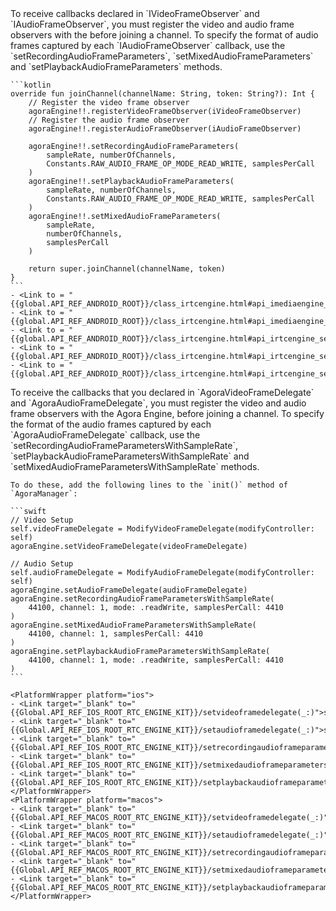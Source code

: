 <PlatformWrapper platform="android">
    To receive callbacks declared in `IVideoFrameObserver` and `IAudioFrameObserver`, you must register the video and audio frame observers with the <Vg k="ENGINE" /> before joining a channel. To specify the format of audio frames captured by each `IAudioFrameObserver` callback, use the `setRecordingAudioFrameParameters`, `setMixedAudioFrameParameters` and `setPlaybackAudioFrameParameters` methods.

    ```kotlin
    override fun joinChannel(channelName: String, token: String?): Int {
        // Register the video frame observer
        agoraEngine!!.registerVideoFrameObserver(iVideoFrameObserver)
        // Register the audio frame observer
        agoraEngine!!.registerAudioFrameObserver(iAudioFrameObserver)

        agoraEngine!!.setRecordingAudioFrameParameters(
            sampleRate, numberOfChannels,
            Constants.RAW_AUDIO_FRAME_OP_MODE_READ_WRITE, samplesPerCall
        )
        agoraEngine!!.setPlaybackAudioFrameParameters(
            sampleRate, numberOfChannels,
            Constants.RAW_AUDIO_FRAME_OP_MODE_READ_WRITE, samplesPerCall
        )
        agoraEngine!!.setMixedAudioFrameParameters(
            sampleRate,
            numberOfChannels,
            samplesPerCall
        )

        return super.joinChannel(channelName, token)
    }
    ```
    - <Link to = "{{global.API_REF_ANDROID_ROOT}}/class_irtcengine.html#api_imediaengine_registeraudioframeobserver">registerAudioFrameObserver</Link>
    - <Link to = "{{global.API_REF_ANDROID_ROOT}}/class_irtcengine.html#api_imediaengine_registervideoframeobserver">registerVideoFrameObserver</Link>
    - <Link to = "{{global.API_REF_ANDROID_ROOT}}/class_irtcengine.html#api_irtcengine_setrecordingaudioframeparameters">setRecordingAudioFrameParameters</Link>
    - <Link to = "{{global.API_REF_ANDROID_ROOT}}/class_irtcengine.html#api_irtcengine_setrecordingaudioframeparameters">setRecordingAudioFrameParameters</Link>
    - <Link to = "{{global.API_REF_ANDROID_ROOT}}/class_irtcengine.html#api_irtcengine_setplaybackaudioframeparameters">setPlaybackAudioFrameParameters</Link>
</PlatformWrapper>
<PlatformWrapper platform={["ios","macos"]}>
    To receive the callbacks that you declared in `AgoraVideoFrameDelegate` and `AgoraAudioFrameDelegate`, you must register the video and audio frame observers with the Agora Engine, before joining a channel. To specify the format of the audio frames captured by each `AgoraAudioFrameDelegate` callback, use the `setRecordingAudioFrameParametersWithSampleRate`, `setPlaybackAudioFrameParametersWithSampleRate` and `setMixedAudioFrameParametersWithSampleRate` methods.

    To do these, add the following lines to the `init()` method of `AgoraManager`:

    ```swift
    // Video Setup
    self.videoFrameDelegate = ModifyVideoFrameDelegate(modifyController: self)
    agoraEngine.setVideoFrameDelegate(videoFrameDelegate)

    // Audio Setup
    self.audioFrameDelegate = ModifyAudioFrameDelegate(modifyController: self)
    agoraEngine.setAudioFrameDelegate(audioFrameDelegate)
    agoraEngine.setRecordingAudioFrameParametersWithSampleRate(
        44100, channel: 1, mode: .readWrite, samplesPerCall: 4410
    )
    agoraEngine.setMixedAudioFrameParametersWithSampleRate(
        44100, channel: 1, samplesPerCall: 4410
    )
    agoraEngine.setPlaybackAudioFrameParametersWithSampleRate(
        44100, channel: 1, mode: .readWrite, samplesPerCall: 4410
    )
    ```

    <PlatformWrapper platform="ios">
    - <Link target="_blank" to="{{Global.API_REF_IOS_ROOT_RTC_ENGINE_KIT}}/setvideoframedelegate(_:)">setVideoFrameDelegate</Link>
    - <Link target="_blank" to="{{Global.API_REF_IOS_ROOT_RTC_ENGINE_KIT}}/setaudioframedelegate(_:)">setAudioFrameDelegate</Link>
    - <Link target="_blank" to="{{Global.API_REF_IOS_ROOT_RTC_ENGINE_KIT}}/setrecordingaudioframeparameterswithsamplerate(_:channel:mode:samplespercall:)">setRecordingAudioFrameParametersWithSampleRate</Link>
    - <Link target="_blank" to="{{Global.API_REF_IOS_ROOT_RTC_ENGINE_KIT}}/setmixedaudioframeparameterswithsamplerate(_:channel:samplespercall:)">setMixedAudioFrameParametersWithSampleRate</Link>
    - <Link target="_blank" to="{{Global.API_REF_IOS_ROOT_RTC_ENGINE_KIT}}/setplaybackaudioframeparameterswithsamplerate(_:channel:mode:samplespercall:)">setPlaybackAudioFrameParametersWithSampleRate</Link>
    </PlatformWrapper>
    <PlatformWrapper platform="macos">
    - <Link target="_blank" to="{{Global.API_REF_MACOS_ROOT_RTC_ENGINE_KIT}}/setvideoframedelegate(_:)">setVideoFrameDelegate</Link>
    - <Link target="_blank" to="{{Global.API_REF_MACOS_ROOT_RTC_ENGINE_KIT}}/setaudioframedelegate(_:)">setAudioFrameDelegate</Link>
    - <Link target="_blank" to="{{Global.API_REF_MACOS_ROOT_RTC_ENGINE_KIT}}/setrecordingaudioframeparameterswithsamplerate(_:channel:mode:samplespercall:)">setRecordingAudioFrameParametersWithSampleRate</Link>
    - <Link target="_blank" to="{{Global.API_REF_MACOS_ROOT_RTC_ENGINE_KIT}}/setmixedaudioframeparameterswithsamplerate(_:channel:samplespercall:)">setMixedAudioFrameParametersWithSampleRate</Link>
    - <Link target="_blank" to="{{Global.API_REF_MACOS_ROOT_RTC_ENGINE_KIT}}/setplaybackaudioframeparameterswithsamplerate(_:channel:mode:samplespercall:)">setPlaybackAudioFrameParametersWithSampleRate</Link>
    </PlatformWrapper>

</PlatformWrapper>